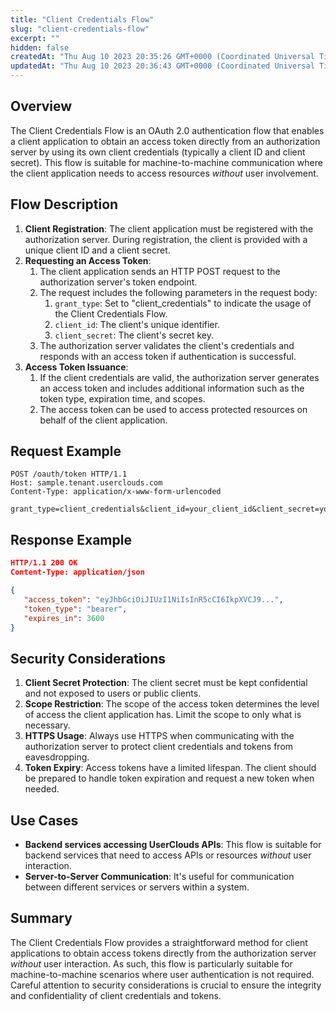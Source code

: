 ```yaml
---
title: "Client Credentials Flow"
slug: "client-credentials-flow"
excerpt: ""
hidden: false
createdAt: "Thu Aug 10 2023 20:35:26 GMT+0000 (Coordinated Universal Time)"
updatedAt: "Thu Aug 10 2023 20:36:43 GMT+0000 (Coordinated Universal Time)"
---
```

## Overview

The Client Credentials Flow is an OAuth 2.0 authentication flow that enables a client application to obtain an access token directly from an authorization server by using its own client credentials (typically a client ID and client secret). This flow is suitable for machine-to-machine communication where the client application needs to access resources _without_ user involvement.

## Flow Description

1. **Client Registration**: The client application must be registered with the authorization server. During registration, the client is provided with a unique client ID and a client secret.
2. **Requesting an Access Token**:
   1. The client application sends an HTTP POST request to the authorization server's token endpoint.
   2. The request includes the following parameters in the request body:
      1. `grant_type`: Set to "client_credentials" to indicate the usage of the Client Credentials Flow.
      2. `client_id`: The client's unique identifier.
      3. `client_secret`: The client's secret key.
   3. The authorization server validates the client's credentials and responds with an access token if authentication is successful.
3. **Access Token Issuance**:
   1. If the client credentials are valid, the authorization server generates an access token and includes additional information such as the token type, expiration time, and scopes.
   2. The access token can be used to access protected resources on behalf of the client application.

## Request Example

```http
POST /oauth/token HTTP/1.1
Host: sample.tenant.userclouds.com
Content-Type: application/x-www-form-urlencoded

grant_type=client_credentials&client_id=your_client_id&client_secret=your_client_secret

```

## Response Example

```json
HTTP/1.1 200 OK
Content-Type: application/json

{
   "access_token": "eyJhbGciOiJIUzI1NiIsInR5cCI6IkpXVCJ9...",
   "token_type": "bearer",
   "expires_in": 3600
}

```

## Security Considerations

1. **Client Secret Protection**: The client secret must be kept confidential and not exposed to users or public clients.
2. **Scope Restriction**: The scope of the access token determines the level of access the client application has. Limit the scope to only what is necessary.
3. **HTTPS Usage**: Always use HTTPS when communicating with the authorization server to protect client credentials and tokens from eavesdropping.
4. **Token Expiry**: Access tokens have a limited lifespan. The client should be prepared to handle token expiration and request a new token when needed.

## Use Cases

- **Backend services accessing UserClouds APIs**: This flow is suitable for backend services that need to access APIs or resources _without_ user interaction.
- **Server-to-Server Communication**: It's useful for communication between different services or servers within a system.

## Summary

The Client Credentials Flow provides a straightforward method for client applications to obtain access tokens directly from the authorization server  _without_ user interaction. As such, this flow is particularly suitable for machine-to-machine scenarios where user authentication is not required. Careful attention to security considerations is crucial to ensure the integrity and confidentiality of client credentials and tokens.
